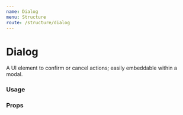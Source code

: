 ```yaml
---
name: Dialog
menu: Structure
route: /structure/dialog
---
```



# Dialog

A UI element to confirm or cancel actions; easily embeddable within a modal.

### Usage

<Playground>
  <Dialog
    title="Are you sure you'd like to delete this message?"
    primaryButtonLabel="Delete"
    secondaryButtonLabel="Cancel"
  >
    This action cannot be undone.
  </Dialog>
</Playground>

### Props

<Props of={Dialog} />
